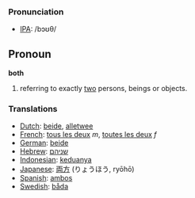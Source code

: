 === Pronunciation ===
*[[w:IPA|IPA]]: /bɔʊθ/

==Pronoun==
'''both'''

#referring to exactly [[two]] persons, beings or objects.

===Translations===
*[[Dutch]]: [[beide]], [[alletwee]]
*[[French]]: [[tous les deux]] ''m'', [[toutes les deux]] ''f''
*[[German]]: [[beide]]
*[[Hebrew]]: [[שניהם]]
*[[Indonesian]]: [[dua|keduanya]]
*[[Japanese]]: [[両方]] (りょうほう, ryōhō)
*[[Spanish]]: [[ambos]]
*[[Swedish]]: [[båda]]